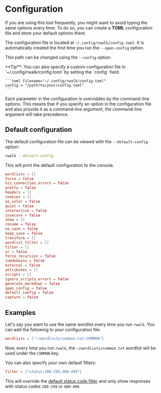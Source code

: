 
# Configuration

If you are using this tool frequently, you might want to avoid typing the same options every time. 
To do so, you can create a **TOML** configuration file and store your default options there.

The configuration file is located at `~/.config/rwalk/config.toml`. It is automatically created the first time you run the `--open-config` option.

This path can be changed using the `--config` option.

<Callout>
    **Tip**: You can also specify a custom configuration file in `~/.config/rwalk/config.toml` by setting the `config` field:

    ```toml filename="~/.config/rwalk/config.toml"
    config = "/path/to/your/config.toml"
    ```
</Callout>

Each parameter in the configuration is overridden by the command-line options. This means that if you specify an option in the configuration file and also provide it as a command-line argument, the command-line argument will take precedence.

## Default configuration

The default configuration file can be viewed with the `--default-config` option:

```bash copy
rwalk --default-config
```

This will print the default configuration to the console.

```toml filename="~/.config/rwalk/config.toml" copy
wordlists = []
force = false
hit_connection_errors = false
pretty = false
headers = []
cookies = []
no_color = false
quiet = false
interactive = false
insecure = false
show = []
resume = false
no_save = false
keep_save = false
transform = []
wordlist_filter = []
filter = []
or = false
force_recursion = false
subdomains = false
external = false
attributes = []
scripts = []
ignore_scripts_errors = false
generate_markdown = false
open_config = false
default_config = false
capture = false
```

## Examples

Let's say you want to use the same wordlist every time you run `rwalk`. You can add the following to your configuration file:

```toml filename="~/.config/rwalk/config.toml" copy
wordlists = ["~/wordlists/common.txt:COMMON"]
```

Now, every time you run `rwalk`, the `~/wordlists/common.txt` wordlist will be used under the `COMMON` key.

You can also specify your own default filters:

```toml filename="~/.config/rwalk/config.toml" copy
filter = ["status:200-299,400-499"]
```

This will override the [default status code filter](https://docs.rs/rwalk/latest/rwalk/utils/constants/constant.DEFAULT_STATUS_CODES.html#) and only show responses with status codes `200-299` or `400-499`.
